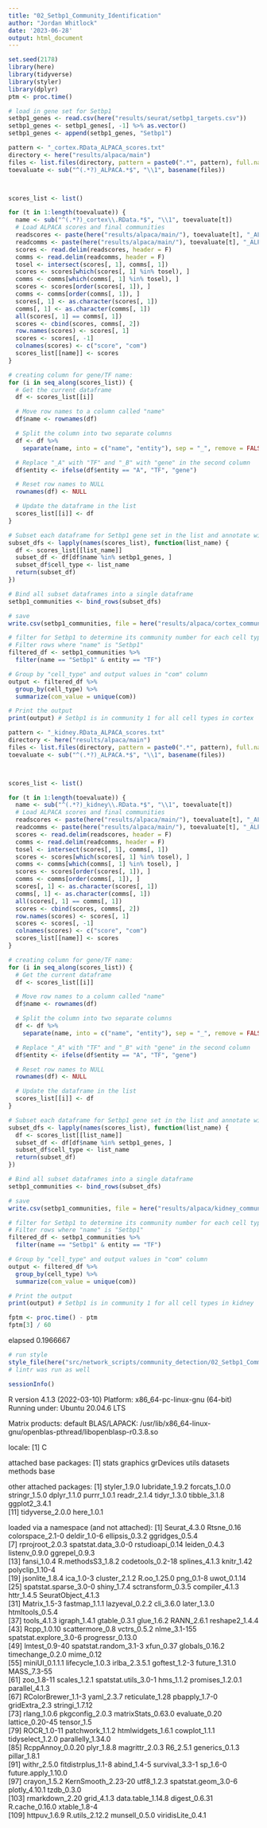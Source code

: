 ```yaml
---
title: "02_Setbp1_Community_Identification"
author: "Jordan Whitlock"
date: '2023-06-28'
output: html_document
---
```


```r
set.seed(2178)
library(here)
library(tidyverse)
library(styler)
library(dplyr)
ptm <- proc.time()
```

```r
# load in gene set for Setbp1
setbp1_genes <- read.csv(here("results/seurat/setbp1_targets.csv"))
setbp1_genes <- setbp1_genes[, -1] %>% as.vector()
setbp1_genes <- append(setbp1_genes, "Setbp1")
```

```r
pattern <- "_cortex.RData_ALPACA_scores.txt"
directory <- here("results/alpaca/main")
files <- list.files(directory, pattern = paste0(".*", pattern), full.names = TRUE)
toevaluate <- sub("^(.*?)_ALPACA.*$", "\\1", basename(files))



scores_list <- list()

for (t in 1:length(toevaluate)) {
  name <- sub("^(.*?)_cortex\\.RData.*$", "\\1", toevaluate[t])
  # Load ALPACA scores and final communities
  readscores <- paste(here("results/alpaca/main/"), toevaluate[t], "_ALPACA_scores.txt", sep = "")
  readcomms <- paste(here("results/alpaca/main/"), toevaluate[t], "_ALPACA_final_memb.txt", sep = "")
  scores <- read.delim(readscores, header = F)
  comms <- read.delim(readcomms, header = F)
  tosel <- intersect(scores[, 1], comms[, 1])
  scores <- scores[which(scores[, 1] %in% tosel), ]
  comms <- comms[which(comms[, 1] %in% tosel), ]
  scores <- scores[order(scores[, 1]), ]
  comms <- comms[order(comms[, 1]), ]
  scores[, 1] <- as.character(scores[, 1])
  comms[, 1] <- as.character(comms[, 1])
  all(scores[, 1] == comms[, 1])
  scores <- cbind(scores, comms[, 2])
  row.names(scores) <- scores[, 1]
  scores <- scores[, -1]
  colnames(scores) <- c("score", "com")
  scores_list[[name]] <- scores
}

# creating column for gene/TF name:
for (i in seq_along(scores_list)) {
  # Get the current dataframe
  df <- scores_list[[i]]

  # Move row names to a column called "name"
  df$name <- rownames(df)

  # Split the column into two separate columns
  df <- df %>%
    separate(name, into = c("name", "entity"), sep = "_", remove = FALSE)

  # Replace "_A" with "TF" and "_B" with "gene" in the second column
  df$entity <- ifelse(df$entity == "A", "TF", "gene")

  # Reset row names to NULL
  rownames(df) <- NULL

  # Update the dataframe in the list
  scores_list[[i]] <- df
}
```

```r
# Subset each dataframe for Setbp1 gene set in the list and annotate with the list name
subset_dfs <- lapply(names(scores_list), function(list_name) {
  df <- scores_list[[list_name]]
  subset_df <- df[df$name %in% setbp1_genes, ]
  subset_df$cell_type <- list_name
  return(subset_df)
})

# Bind all subset dataframes into a single dataframe
setbp1_communities <- bind_rows(subset_dfs)

# save
write.csv(setbp1_communities, file = here("results/alpaca/cortex_communities_setbp1_geneset.csv"), row.names = FALSE)

# filter for Setbp1 to determine its community number for each cell type for Jaccard Index analysis
# Filter rows where "name" is "Setbp1"
filtered_df <- setbp1_communities %>%
  filter(name == "Setbp1" & entity == "TF")

# Group by "cell_type" and output values in "com" column
output <- filtered_df %>%
  group_by(cell_type) %>%
  summarize(com_value = unique(com))

# Print the output
print(output) # Setbp1 is in community 1 for all cell types in cortex
```

```r
pattern <- "_kidney.RData_ALPACA_scores.txt"
directory <- here("results/alpaca/main")
files <- list.files(directory, pattern = paste0(".*", pattern), full.names = TRUE)
toevaluate <- sub("^(.*?)_ALPACA.*$", "\\1", basename(files))



scores_list <- list()

for (t in 1:length(toevaluate)) {
  name <- sub("^(.*?)_kidney\\.RData.*$", "\\1", toevaluate[t])
  # Load ALPACA scores and final communities
  readscores <- paste(here("results/alpaca/main/"), toevaluate[t], "_ALPACA_scores.txt", sep = "")
  readcomms <- paste(here("results/alpaca/main/"), toevaluate[t], "_ALPACA_final_memb.txt", sep = "")
  scores <- read.delim(readscores, header = F)
  comms <- read.delim(readcomms, header = F)
  tosel <- intersect(scores[, 1], comms[, 1])
  scores <- scores[which(scores[, 1] %in% tosel), ]
  comms <- comms[which(comms[, 1] %in% tosel), ]
  scores <- scores[order(scores[, 1]), ]
  comms <- comms[order(comms[, 1]), ]
  scores[, 1] <- as.character(scores[, 1])
  comms[, 1] <- as.character(comms[, 1])
  all(scores[, 1] == comms[, 1])
  scores <- cbind(scores, comms[, 2])
  row.names(scores) <- scores[, 1]
  scores <- scores[, -1]
  colnames(scores) <- c("score", "com")
  scores_list[[name]] <- scores
}

# creating column for gene/TF name:
for (i in seq_along(scores_list)) {
  # Get the current dataframe
  df <- scores_list[[i]]

  # Move row names to a column called "name"
  df$name <- rownames(df)

  # Split the column into two separate columns
  df <- df %>%
    separate(name, into = c("name", "entity"), sep = "_", remove = FALSE)

  # Replace "_A" with "TF" and "_B" with "gene" in the second column
  df$entity <- ifelse(df$entity == "A", "TF", "gene")

  # Reset row names to NULL
  rownames(df) <- NULL

  # Update the dataframe in the list
  scores_list[[i]] <- df
}
```

```r
# Subset each dataframe for Setbp1 gene set in the list and annotate with the list name
subset_dfs <- lapply(names(scores_list), function(list_name) {
  df <- scores_list[[list_name]]
  subset_df <- df[df$name %in% setbp1_genes, ]
  subset_df$cell_type <- list_name
  return(subset_df)
})

# Bind all subset dataframes into a single dataframe
setbp1_communities <- bind_rows(subset_dfs)

# save
write.csv(setbp1_communities, file = here("results/alpaca/kidney_communities_setbp1_geneset.csv"), row.names = FALSE)

# filter for Setbp1 to determine its community number for each cell type for Jaccard Index analysis
# Filter rows where "name" is "Setbp1"
filtered_df <- setbp1_communities %>%
  filter(name == "Setbp1" & entity == "TF")

# Group by "cell_type" and output values in "com" column
output <- filtered_df %>%
  group_by(cell_type) %>%
  summarize(com_value = unique(com))

# Print the output
print(output) # Setbp1 is in community 1 for all cell types in kidney
```

```r
fptm <- proc.time() - ptm
fptm[3] / 60
```
  elapsed 
0.1966667 


```r
# run style
style_file(here("src/network_scripts/community_detection/02_Setbp1_Community_Identification.Rmd")) # commented out after being run once
# lintr was run as well
```

```r
sessionInfo()
```
R version 4.1.3 (2022-03-10)
Platform: x86_64-pc-linux-gnu (64-bit)
Running under: Ubuntu 20.04.6 LTS

Matrix products: default
BLAS/LAPACK: /usr/lib/x86_64-linux-gnu/openblas-pthread/libopenblasp-r0.3.8.so

locale:
[1] C

attached base packages:
[1] stats     graphics  grDevices utils     datasets  methods   base     

other attached packages:
 [1] styler_1.9.0    lubridate_1.9.2 forcats_1.0.0   stringr_1.5.0   dplyr_1.1.0     purrr_1.0.1     readr_2.1.4     tidyr_1.3.0     tibble_3.1.8    ggplot2_3.4.1  
[11] tidyverse_2.0.0 here_1.0.1     

loaded via a namespace (and not attached):
  [1] Seurat_4.3.0           Rtsne_0.16             colorspace_2.1-0       deldir_1.0-6           ellipsis_0.3.2         ggridges_0.5.4        
  [7] rprojroot_2.0.3        spatstat.data_3.0-0    rstudioapi_0.14        leiden_0.4.3           listenv_0.9.0          ggrepel_0.9.3         
 [13] fansi_1.0.4            R.methodsS3_1.8.2      codetools_0.2-18       splines_4.1.3          knitr_1.42             polyclip_1.10-4       
 [19] jsonlite_1.8.4         ica_1.0-3              cluster_2.1.2          R.oo_1.25.0            png_0.1-8              uwot_0.1.14           
 [25] spatstat.sparse_3.0-0  shiny_1.7.4            sctransform_0.3.5      compiler_4.1.3         httr_1.4.5             SeuratObject_4.1.3    
 [31] Matrix_1.5-3           fastmap_1.1.1          lazyeval_0.2.2         cli_3.6.0              later_1.3.0            htmltools_0.5.4       
 [37] tools_4.1.3            igraph_1.4.1           gtable_0.3.1           glue_1.6.2             RANN_2.6.1             reshape2_1.4.4        
 [43] Rcpp_1.0.10            scattermore_0.8        vctrs_0.5.2            nlme_3.1-155           spatstat.explore_3.0-6 progressr_0.13.0      
 [49] lmtest_0.9-40          spatstat.random_3.1-3  xfun_0.37              globals_0.16.2         timechange_0.2.0       mime_0.12             
 [55] miniUI_0.1.1.1         lifecycle_1.0.3        irlba_2.3.5.1          goftest_1.2-3          future_1.31.0          MASS_7.3-55           
 [61] zoo_1.8-11             scales_1.2.1           spatstat.utils_3.0-1   hms_1.1.2              promises_1.2.0.1       parallel_4.1.3        
 [67] RColorBrewer_1.1-3     yaml_2.3.7             reticulate_1.28        pbapply_1.7-0          gridExtra_2.3          stringi_1.7.12        
 [73] rlang_1.0.6            pkgconfig_2.0.3        matrixStats_0.63.0     evaluate_0.20          lattice_0.20-45        tensor_1.5            
 [79] ROCR_1.0-11            patchwork_1.1.2        htmlwidgets_1.6.1      cowplot_1.1.1          tidyselect_1.2.0       parallelly_1.34.0     
 [85] RcppAnnoy_0.0.20       plyr_1.8.8             magrittr_2.0.3         R6_2.5.1               generics_0.1.3         pillar_1.8.1          
 [91] withr_2.5.0            fitdistrplus_1.1-8     abind_1.4-5            survival_3.3-1         sp_1.6-0               future.apply_1.10.0   
 [97] crayon_1.5.2           KernSmooth_2.23-20     utf8_1.2.3             spatstat.geom_3.0-6    plotly_4.10.1          tzdb_0.3.0            
[103] rmarkdown_2.20         grid_4.1.3             data.table_1.14.8      digest_0.6.31          R.cache_0.16.0         xtable_1.8-4          
[109] httpuv_1.6.9           R.utils_2.12.2         munsell_0.5.0          viridisLite_0.4.1     
